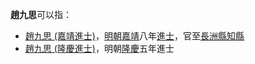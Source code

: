 '''趙九思'''可以指：
* [[趙九思_(嘉靖進士)|趙九思 (嘉靖進士)]]，[[明朝|明朝]][[嘉靖|嘉靖]]八年[[進士|進士]]，官至[[長洲縣|長洲縣]][[知縣|知縣]]
* [[趙九思_(隆慶進士)|趙九思 (隆慶進士)]]，明朝[[隆庆_(明朝)|隆慶]]五年進士
{{disambig|cat=三字趙姓人名消歧義|jiu}}